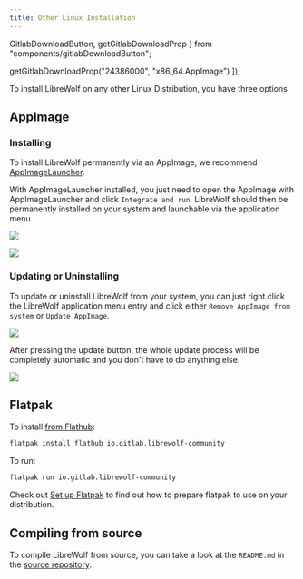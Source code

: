```yaml
---
title: Other Linux Installation
---
```


  GitlabDownloadButton,
  getGitlabDownloadProp
} from "components/gitlabDownloadButton";

  getGitlabDownloadProp("24386000", "x86_64.AppImage")
]);

<InstallationHeader />

To install LibreWolf on any other Linux Distribution, you have three options

## AppImage

<GitlabDownloadButton projectId="24386000" />

### Installing

To install LibreWolf permanently via an AppImage, we recommend
[AppImageLauncher](https://github.com/TheAssassin/AppImageLauncher).

With AppImageLauncher installed, you just need to open the AppImage with
AppImageLauncher and click `Integrate and run`. LibreWolf should then be
permanently installed on your system and launchable via the application menu.

![](https://i.imgur.com/gbFJLvM.png)

![](https://i.imgur.com/AfbVm1u.png)

### Updating or Uninstalling

To update or uninstall LibreWolf from your system, you can just right click the
LibreWolf application menu entry and click either `Remove AppImage from system`
or `Update AppImage`.

![](https://i.imgur.com/x4XNVkJ.png)

After pressing the update button, the whole update process will be completely
automatic and you don't have to do anything else.

![](https://i.imgur.com/0uUML1T.png)

## Flatpak

To install
[from Flathub](https://flathub.org/apps/details/io.gitlab.librewolf-community):

```bash
flatpak install flathub io.gitlab.librewolf-community
```

To run:

```bash
flatpak run io.gitlab.librewolf-community
```

Check out [Set up Flatpak](https://www.flatpak.org/setup/) to find out how to
prepare flatpak to use on your distribution.

## Compiling from source

To compile LibreWolf from source, you can take a look at the `README.md` in the
[source repository](https://gitlab.com/librewolf-community/browser/source).
